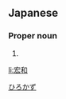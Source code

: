 ==Japanese==
{{ja-kanjitab|宏|和}}

===Proper noun===
{{ja-pos|proper|ひろかず}}

# {{given name|male|lang=ja}}

[[Category:Japanese male given names|ひろかず]]

[[li:宏和]]